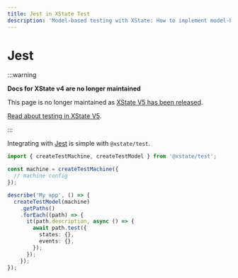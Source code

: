 ```yaml
---
title: Jest in XState Test
description: 'Model-based testing with XState: How to implement model-based testing with Jest and XState’s @xstate/test package.'
---
```


# Jest

:::warning

**Docs for XState v4 are no longer maintained** 

This page is no longer maintained as [XState V5 has been released](/blog/2023-12-01-xstate-v5).

[Read about testing in XState V5](/docs/testing).

:::

Integrating with [Jest](https://jestjs.io) is simple with `@xstate/test`.

```ts
import { createTestMachine, createTestModel } from '@xstate/test';

const machine = createTestMachine({
  // machine config
});

describe('My app', () => {
  createTestModel(machine)
    .getPaths()
    .forEach((path) => {
      it(path.description, async () => {
        await path.test({
          states: {},
          events: {},
        });
      });
    });
});
```
